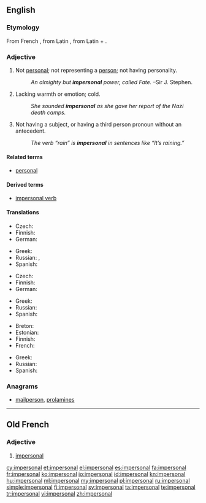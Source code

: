 ==English==

===Etymology===
From French {{term|impersonnel|lang=fr}}, from Latin {{term|impersonalis|lang=la}}, from Latin {{term|im-||not|lang=la}} + {{term|personalis||personal|lang=la}}.

===Adjective===
{{en-adj}}

# Not [[personal]]; not representing a [[person]]; not having personality.
#: ''An almighty but '''impersonal''' power, called Fate.'' &ndash;Sir J. Stephen.
# Lacking warmth or emotion; cold.
#: ''She sounded '''impersonal''' as she gave her report of the Nazi death camps.''
# {{context|grammar|of a verb or other word|lang=en}} Not having a subject, or having a third person pronoun without an antecedent.
#: ''The verb “rain” is '''impersonal''' in sentences like “It’s raining.”''

====Related terms====
* [[personal]]

====Derived terms====
* [[impersonal verb]]

====Translations====
{{trans-top|not representing a person}}
* Czech: {{t-|cs|neosobní|m}}
* Finnish: {{t-|fi|persoonaton}}
* German: {{t+|de|unpersönlich}}
{{trans-mid}}
* Greek: {{t+|el|απρόσωπος|sc=Grek}}
* Russian: {{t+|ru|безличный|tr=bezlíčnyj|sc=Cyrl}}, {{t+|ru|обезличенный|tr=obezlíčennyj|sc=Cyrl}}
* Spanish: {{t+|es|impersonal}}
{{trans-bottom}}

{{trans-top|lacking warmth or emotion}}
* Czech: {{t-|cs|neosobní|m}}
* Finnish: {{t-|fi|persoonaton}}
* German: {{t+|de|unpersönlich}}
{{trans-mid}}
* Greek: {{t+|el|απρόσωπος|sc=Grek}}
* Russian: {{t+|ru|отчуждённый|tr=otčuždjónnyj|sc=Cyrl}}
* Spanish: {{t+|es|impersonal}}
{{trans-bottom}}

{{trans-top|grammar}}
* Breton: {{t+|br|dic'hour}}
* Estonian: {{t-|et|umbisikuline}}
* Finnish: {{t-|fi|persoonaton}}
* French: {{t+|fr|impersonnel}}
{{trans-mid}}
* Greek: {{t+|el|απρόσωπος|sc=Grek}}
* Russian: {{t+|ru|безличный|tr=bezlíčnyj|sc=Cyrl}}
* Spanish: {{t+|es|impersonal}}
{{trans-bottom}}

===Anagrams===
* [[mailperson#English|mailperson]], [[prolamines#English|prolamines]]

----

==Old French==

===Adjective===
{{head|fro|adjective|g=m|feminine|impersonale|or|impersonal}}

# {{context|grammar|lang=fro}} [[impersonal#English|impersonal]]

[[cy:impersonal]]
[[et:impersonal]]
[[el:impersonal]]
[[es:impersonal]]
[[fa:impersonal]]
[[fr:impersonal]]
[[ko:impersonal]]
[[io:impersonal]]
[[id:impersonal]]
[[kn:impersonal]]
[[hu:impersonal]]
[[ml:impersonal]]
[[my:impersonal]]
[[pl:impersonal]]
[[ru:impersonal]]
[[simple:impersonal]]
[[fi:impersonal]]
[[sv:impersonal]]
[[ta:impersonal]]
[[te:impersonal]]
[[tr:impersonal]]
[[vi:impersonal]]
[[zh:impersonal]]